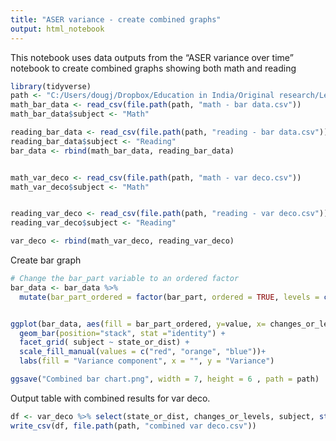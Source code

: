 ---
title: "ASER variance - create combined graphs"
output: html_notebook
---

This notebook uses data outputs from the "ASER variance over time" notebook to create combined graphs showing both math and reading

```{r setup}
library(tidyverse)
path <- "C:/Users/dougj/Dropbox/Education in India/Original research/Learning outcomes data/figures"
math_bar_data <- read_csv(file.path(path, "math - bar data.csv"))
math_bar_data$subject <- "Math"

reading_bar_data <- read_csv(file.path(path, "reading - bar data.csv"))
reading_bar_data$subject <- "Reading"
bar_data <- rbind(math_bar_data, reading_bar_data) 


math_var_deco <- read_csv(file.path(path, "math - var deco.csv"))
math_var_deco$subject <- "Math"


reading_var_deco <- read_csv(file.path(path, "reading - var deco.csv"))
reading_var_deco$subject <- "Reading"

var_deco <- rbind(math_var_deco, reading_var_deco)
```

Create bar graph
```{r}
# Change the bar_part variable to an ordered factor
bar_data <- bar_data %>%
  mutate(bar_part_ordered = factor(bar_part, ordered = TRUE, levels = c("Transitory other","Transitory sampling", "Persistent")))


ggplot(bar_data, aes(fill = bar_part_ordered, y=value, x= changes_or_levels)) +
  geom_bar(position="stack", stat ="identity") +
  facet_grid( subject ~ state_or_dist) + 
  scale_fill_manual(values = c("red", "orange", "blue"))+
  labs(fill = "Variance component", x = "", y = "Variance") 

ggsave("Combined bar chart.png", width = 7, height = 6 , path = path)
```

Output table with combined results for var deco.  
```{r}
df <- var_deco %>% select(state_or_dist, changes_or_levels, subject, starts_with("share"))
write_csv(df, file.path(path, "combined var deco.csv"))
```

